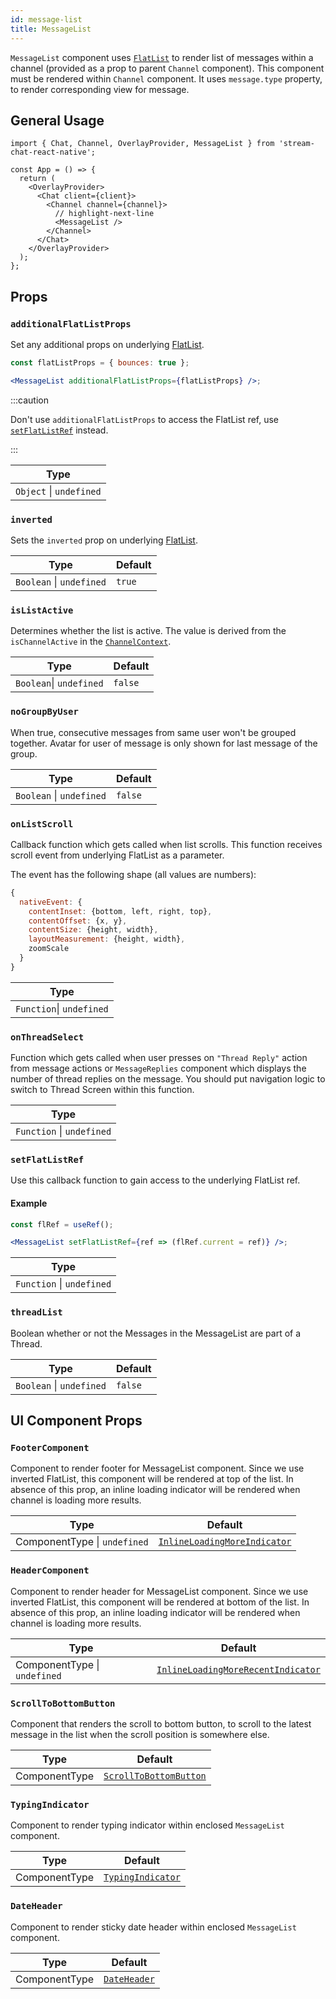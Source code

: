 ```yaml
---
id: message-list
title: MessageList
---
```


`MessageList` component uses [`FlatList`](https://reactnative.dev/docs/flatlist) to render list of messages within a channel (provided as a prop to parent `Channel` component).
This component must be rendered within `Channel` component. It uses `message.type` property, to render corresponding view for message.

## General Usage

```tsx
import { Chat, Channel, OverlayProvider, MessageList } from 'stream-chat-react-native';

const App = () => {
  return (
    <OverlayProvider>
      <Chat client={client}>
        <Channel channel={channel}>
          // highlight-next-line
          <MessageList />
        </Channel>
      </Chat>
    </OverlayProvider>
  );
};
```

## Props

### `additionalFlatListProps`

Set any additional props on underlying [FlatList](https://reactnative.dev/docs/flatlist#props).

```jsx
const flatListProps = { bounces: true };

<MessageList additionalFlatListProps={flatListProps} />;
```

:::caution

Don't use `additionalFlatListProps` to access the FlatList ref, use [`setFlatListRef`](#setflatlistref) instead.

:::

| Type                    |
| ----------------------- |
| `Object` \| `undefined` |

### `inverted`

Sets the `inverted` prop on underlying [FlatList](https://reactnative.dev/docs/flatlist#inverted).

| Type                     | Default |
| ------------------------ | ------- |
| `Boolean` \| `undefined` | `true`  |

### `isListActive`

Determines whether the list is active. The value is derived from the `isChannelActive` in the [`ChannelContext`](../../state-and-offline-support/contexts/channel-context.mdx).

| Type                    | Default |
| ----------------------- | ------- |
| `Boolean`\| `undefined` | `false` |

### `noGroupByUser`

When true, consecutive messages from same user won't be grouped together. Avatar for user of message is only shown for last message of the group.

| Type                     | Default |
| ------------------------ | ------- |
| `Boolean` \| `undefined` | `false` |

### `onListScroll`

Callback function which gets called when list scrolls. This function receives scroll event from underlying FlatList as a parameter.

The event has the following shape (all values are numbers):

```js
{
  nativeEvent: {
    contentInset: {bottom, left, right, top},
    contentOffset: {x, y},
    contentSize: {height, width},
    layoutMeasurement: {height, width},
    zoomScale
  }
}
```

| Type                     |
| ------------------------ |
| `Function`\| `undefined` |

### `onThreadSelect`

Function which gets called when user presses on `"Thread Reply"` action from message actions or `MessageReplies` component which displays the number of thread replies on the message.
You should put navigation logic to switch to Thread Screen within this function.

| Type                      |
| ------------------------- |
| `Function` \| `undefined` |

### `setFlatListRef`

Use this callback function to gain access to the underlying FlatList ref.

#### Example

```jsx
const flRef = useRef();

<MessageList setFlatListRef={ref => (flRef.current = ref)} />;
```

| Type                      |
| ------------------------- |
| `Function` \| `undefined` |

### `threadList`

Boolean whether or not the Messages in the MessageList are part of a Thread.

| Type                     | Default |
| ------------------------ | ------- |
| `Boolean` \| `undefined` | `false` |

## UI Component Props

### `FooterComponent`

Component to render footer for MessageList component. Since we use inverted FlatList, this component will be rendered at top of the list.
In absence of this prop, an inline loading indicator will be rendered when channel is loading more results.

| Type                         | Default                                                                                                                                                           |
| ---------------------------- | ----------------------------------------------------------------------------------------------------------------------------------------------------------------- |
| ComponentType \| `undefined` | [`InlineLoadingMoreIndicator`](https://github.com/GetStream/stream-chat-react-native/blob/main/package/src/components/MessageList/InlineLoadingMoreIndicator.tsx) |

### `HeaderComponent`

Component to render header for MessageList component. Since we use inverted FlatList, this component will be rendered at bottom of the list.
In absence of this prop, an inline loading indicator will be rendered when channel is loading more results.

| Type                         | Default                                                                                                                                                                       |
| ---------------------------- | ----------------------------------------------------------------------------------------------------------------------------------------------------------------------------- |
| ComponentType \| `undefined` | [`InlineLoadingMoreRecentIndicator`](https://github.com/GetStream/stream-chat-react-native/blob/main/package/src/components/MessageList/InlineLoadingMoreRecentIndicator.tsx) |

### `ScrollToBottomButton`

Component that renders the scroll to bottom button, to scroll to the latest message in the list when the scroll position is somewhere else.

| Type          | Default                                                                                                                                                  |
| ------------- | -------------------------------------------------------------------------------------------------------------------------------------------------------- |
| ComponentType | [`ScrollToBottomButton`](https://github.com/GetStream/stream-chat-react-native/blob/develop/package/src/components/MessageList/ScrollToBottomButton.tsx) |

### `TypingIndicator`

Component to render typing indicator within enclosed `MessageList` component.

| Type          | Default                                                                                                                                        |
| ------------- | ---------------------------------------------------------------------------------------------------------------------------------------------- |
| ComponentType | [`TypingIndicator`](https://github.com/GetStream/stream-chat-react-native/blob/develop/package/src/components/MessageList/TypingIndicator.tsx) |

### `DateHeader`

Component to render sticky date header within enclosed `MessageList` component.

| Type          | Default                                                                                                                           |
| ------------- | --------------------------------------------------------------------------------------------------------------------------------- |
| ComponentType | [`DateHeader`](https://github.com/GetStream/stream-chat-react-native/blob/main/package/src/components/MessageList/DateHeader.tsx) |

